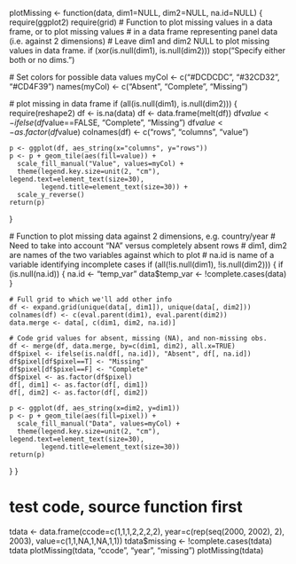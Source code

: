 plotMissing <- function(data, dim1=NULL, dim2=NULL, na.id=NULL) {
  require(ggplot2)
  require(grid)
  # Function to plot missing values in a data frame, or to plot missing values
  # in a data frame representing panel data (i.e. against 2 dimensions)
  # Leave dim1 and dim2 NULL to plot missing values in data frame.
  if (xor(is.null(dim1), is.null(dim2))) stop("Specify either both or no dims.")

  # Set colors for possible data values
  myCol <- c("#DCDCDC", "#32CD32", "#CD4F39")
  names(myCol) <- c("Absent", "Complete", "Missing")

  # plot missing in data frame
  if (all(is.null(dim1), is.null(dim2))) {
    require(reshape2)
    df <- is.na(data)
    df <- data.frame(melt(df))
    df$value <- ifelse(df$value==FALSE, "Complete", "Missing")
    df$value <- as.factor(df$value)
    colnames(df) <- c("rows", "columns", "value")

    p <- ggplot(df, aes_string(x="columns", y="rows"))
    p <- p + geom_tile(aes(fill=value)) +
      scale_fill_manual("Value", values=myCol) +
      theme(legend.key.size=unit(2, "cm"), legend.text=element_text(size=30),
            legend.title=element_text(size=30)) +
      scale_y_reverse()
    return(p)
  }

  # Function to plot missing data against 2 dimensions, e.g. country/year
  # Need to take into account "NA" versus completely absent rows
  # dim1, dim2 are names of the two variables against which to plot
  # na.id is name of a variable identifying incomplete cases
  if (all(!is.null(dim1), !is.null(dim2))) {
    if (is.null(na.id)) {
      na.id <- "temp_var"
      data$temp_var <- !complete.cases(data)
    }

    # Full grid to which we'll add other info
    df <- expand.grid(unique(data[, dim1]), unique(data[, dim2]))
    colnames(df) <- c(eval.parent(dim1), eval.parent(dim2))
    data.merge <- data[, c(dim1, dim2, na.id)]

    # Code grid values for absent, missing (NA), and non-missing obs.
    df <- merge(df, data.merge, by=c(dim1, dim2), all.x=TRUE)
    df$pixel <- ifelse(is.na(df[, na.id]), "Absent", df[, na.id])
    df$pixel[df$pixel==T] <- "Missing"
    df$pixel[df$pixel==F] <- "Complete"
    df$pixel <- as.factor(df$pixel)
    df[, dim1] <- as.factor(df[, dim1])
    df[, dim2] <- as.factor(df[, dim2])

    p <- ggplot(df, aes_string(x=dim2, y=dim1))
    p <- p + geom_tile(aes(fill=pixel)) +
      scale_fill_manual("Data", values=myCol) +
      theme(legend.key.size=unit(2, "cm"), legend.text=element_text(size=30),
            legend.title=element_text(size=30))
    return(p)
  }
}

# test code, source function first
tdata <- data.frame(ccode=c(1,1,1,2,2,2,2), year=c(rep(seq(2000, 2002), 2), 2003),
                    value=c(1,1,NA,1,NA,1,1))
tdata$missing <- !complete.cases(tdata)
tdata
plotMissing(tdata, "ccode", "year", "missing")
plotMissing(tdata)
